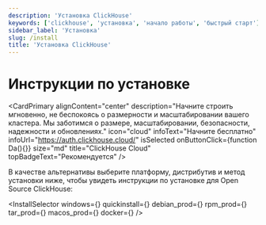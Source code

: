 ```yaml
---
description: 'Установка ClickHouse'
keywords: ['clickhouse', 'установка', 'начало работы', 'быстрый старт']
sidebar_label: 'Установка'
slug: /install
title: 'Установка ClickHouse'
---
```




# Инструкции по установке

<CardPrimary
    alignContent="center"
    description="Начните строить мгновенно, не беспокоясь о размерности и масштабировании вашего кластера. Мы заботимся о размере, масштабировании, безопасности, надежности и обновлениях."
    icon="cloud"
    infoText="Начните бесплатно"
    infoUrl="https://auth.clickhouse.cloud/"
    isSelected
    onButtonClick={function Da(){}}
    size="md"
    title="ClickHouse Cloud"
    topBadgeText="Рекомендуется"
/>
<br/>

В качестве альтернативы выберите платформу, дистрибутив и метод установки ниже, чтобы увидеть инструкции по установке для Open Source ClickHouse:

<InstallSelector
    windows={<Windows/>}
    quickinstall={<QuickInstall/>}
    debian_prod={<DebianProd/>}
    rpm_prod={<RPMProd/>}
    tar_prod={<TarProd/>}
    macos_prod={<MacOSProd/>}
    docker={<Docker/>}
/>
